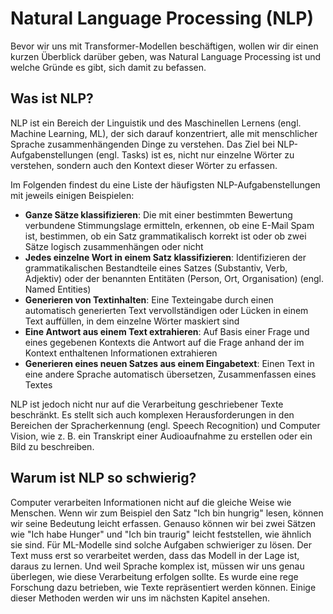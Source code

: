 # Natural Language Processing (NLP)

Bevor wir uns mit Transformer-Modellen beschäftigen, wollen wir dir einen kurzen Überblick darüber geben, was Natural Language Processing ist und welche Gründe es gibt, sich damit zu befassen.

## Was ist NLP?

NLP ist ein Bereich der Linguistik und des Maschinellen Lernens (engl. Machine Learning, ML), der sich darauf konzentriert, alle mit menschlicher Sprache zusammenhängenden Dinge zu verstehen. Das Ziel bei NLP-Aufgabenstellungen (engl. Tasks) ist es, nicht nur einzelne Wörter zu verstehen, sondern auch den Kontext dieser Wörter zu erfassen.

Im Folgenden findest du eine Liste der häufigsten NLP-Aufgabenstellungen mit jeweils einigen Beispielen:

- **Ganze Sätze klassifizieren**: Die mit einer bestimmten Bewertung verbundene Stimmungslage ermitteln, erkennen, ob eine E-Mail Spam ist, bestimmen, ob ein Satz grammatikalisch korrekt ist oder ob zwei Sätze logisch zusammenhängen oder nicht
- **Jedes einzelne Wort in einem Satz klassifizieren**: Identifizieren der grammatikalischen Bestandteile eines Satzes (Substantiv, Verb, Adjektiv) oder der benannten Entitäten (Person, Ort, Organisation) (engl. Named Entities)
- **Generieren von Textinhalten**: Eine Texteingabe durch einen automatisch generierten Text vervollständigen oder Lücken in einem Text auffüllen, in dem einzelne Wörter maskiert sind
- **Eine Antwort aus einem Text extrahieren**: Auf Basis einer Frage und eines gegebenen Kontexts die Antwort auf die Frage anhand der im Kontext enthaltenen Informationen extrahieren
- **Generieren eines neuen Satzes aus einem Eingabetext**: Einen Text in eine andere Sprache automatisch übersetzen, Zusammenfassen eines Textes

NLP ist jedoch nicht nur auf die Verarbeitung geschriebener Texte beschränkt. Es stellt sich auch komplexen Herausforderungen in den Bereichen der Spracherkennung (engl. Speech Recognition) und Computer Vision, wie z. B. ein Transkript einer Audioaufnahme zu erstellen oder ein Bild zu beschreiben.

## Warum ist NLP so schwierig?

Computer verarbeiten Informationen nicht auf die gleiche Weise wie Menschen. Wenn wir zum Beispiel den Satz "Ich bin hungrig" lesen, können wir seine Bedeutung leicht erfassen. Genauso können wir bei zwei Sätzen wie "Ich habe Hunger" und "Ich bin traurig" leicht feststellen, wie ähnlich sie sind. Für ML-Modelle sind solche Aufgaben schwieriger zu lösen. Der Text muss erst so verarbeitet werden, dass das Modell in der Lage ist, daraus zu lernen. Und weil Sprache komplex ist, müssen wir uns genau überlegen, wie diese Verarbeitung erfolgen sollte. Es wurde eine rege Forschung dazu betrieben, wie Texte repräsentiert werden können. Einige dieser Methoden werden wir uns im nächsten Kapitel ansehen.
